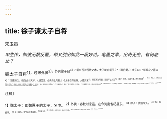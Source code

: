 ```yaml
---
---
---
```

title: 徐子谏太子自将
---



宋卫策

*申生传，如彼无数反覆，却又别出如此一段妙论。笔墨之事，出奇无穷，有何底止？*

魏太子自将<sup>1】，过宋外黄<sup>2】。外黄徐子曰<sup>3】；“臣有百战百胜之术，太子能听臣乎？”（题目奇。）太子曰：“愿闻之。”客曰<sup>4】：“固愿效之。（先加此句又好，人进苦言，必先有此句矣。）今太子自将攻齐，大胜并莒<sup>5】，则富不过有魏，而贵不益为王<sup>6】。（至计，至言。）若战不胜，则万世无魏<sup>7】。（至计，至言。）此臣之百战百胜之术也。”（缴明一句又妙！题目奇，文章果奇。）太子曰：“诺。请必从公之言而还。”（下半篇又奇。）客曰：“太子虽欲还，不得矣。（下半篇题目又奇。）彼利太子之战功<sup>8】，而欲满其意者众，太子虽欲还，恐不得矣。”（只添得一“恐”字，句态便变。）太子上车请还。其御曰<sup>9】：“将出而还，与北同<sup>10】，不如遂行。”遂行，与齐人战而死，（题目又奇。文字，果又奇。）卒不得魏。（此四字，加得憨甚，文便不得畅也。）

<sup>注释】

<sup>1】魏太子：即魏惠王的太子，名申。
<sup>2】外黄：春秋时宋邑，在今河南省杞县东。
<sup>3】徐子：战国宋人。
<sup>4】客：即徐子。
<sup>5】莒：国名，在今山东省莒县。
<sup>6】益：过。
<sup>7】万世无魏：吉太子战死，故云万世无魏。
<sup>8】彼：指魏军战士。欲使太子战，希得赏。
<sup>9】御：驾车的人。
<sup>10】北：败退。
